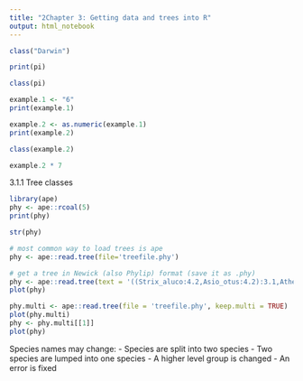 ```yaml
---
title: "2Chapter 3: Getting data and trees into R"
output: html_notebook
---
```


<!-- 3.1 Data and tree object types -->
```r
class("Darwin")
```
```r
print(pi)
```
```r
class(pi)
```
```r
example.1 <- "6"
print(example.1)
```
```r
example.2 <- as.numeric(example.1)
print(example.2)
```
```r
class(example.2)
```
```r
example.2 * 7
```

3.1.1 Tree classes
```r
library(ape)
phy <- ape::rcoal(5)
print(phy)
```
```r
str(phy)
```
<!-- 3.2 Sequence data -->
<!--   The BioConductor community is working with R, but python still more popular.  -->
<!--   Packages: seqinr (useful for handling sequences), ape and phangorn (handing data, reading FASTA and NEXUS) -->

<!-- 3.3 Other character data -->
<!-- Can include data such as discrete traits (wings/no wings), continuous (body mass), geographic traits (lat/long, continent). Typically loaded as csv files from other source or from an R package. rOpenSci supports useful packages. Packages for getting data from GBIF, eBIRD, iNaturalist, NCBI. -->

<!-- 3.4 phylogenies -->
```r
# most common way to load trees is ape
phy <- ape::read.tree(file='treefile.phy')
```
```r
# get a tree in Newick (also Phylip) format (save it as .phy)
phy <- ape::read.tree(text = '((Strix_aluco:4.2,Asio_otus:4.2):3.1,Athene_noctua:7.3);')
plot(phy)
```
<!-- The output class depends on the input. If there is only 1 tree (class = phylo), plot() works. If there's multiple trees (class = multiphylo), plot() cycles through the trees with enter, and comparitive methods fail. read.tree() has an optional keep.multi function. If TURE, the class is always multiphylo, and get the first tree by getting the first element in the returned object -->
```r
phy.multi <- ape::read.tree(file = 'treefile.phy', keep.multi = TRUE)
plot(phy.multi)
phy <- phy.multi[[1]]
plot(phy)
```
<!-- NEXUS formatted files have ape::read.nexus() can pull in the trees, and ape::read.nexus.data() can pull in data from a Nexus file. Some valid Nexus file formats still won't work with ape. A more robust function is phylobase::readNexus(). Uses a diff structure to store trees than ape. -->

<!-- tidytree is still fairly new, but is popular for dealing with trees if you like tidyverse. -->

<!-- 3.4.1 Great scientists steal -->
<!-- TreeBase is a repository for phylogenetic trees that publications can post their trees to. Trees can be downloaded and loaded into R using phylobase (the Nexus format used by TreeBase is hard for ape to load). -->
<!-- Open Tree of Life: seeks to synthesize thousands of trees to create a single tree of life. The rotl package can download this synthetic tree or components of it. For most groups the tree is based on taxonomy, not well resolved. Don't use this yet for publication quality trees, but for exploration, sure. rotl lets you download the cache of hand curated trees from the site. You can download chronograms. -->

<!-- Always cite the trees you re-use. If it's hundreds of trees, you can put an appendix in supplemental for all relevant papers. -->
<!-- Tree quality matters: many comparative methods are based on using branch lengths (rates of character evol, diversification rates). If your starting tree is wrong (even just the branch lengths), later downstream analyses are also likely to be wrong.  -->

<!-- 3.5 Reconciling datasets -->
Species names may change: 
  - Species are split into two species
  - Two species are lumped into one species
  - A higher level group is changed
  - An error is fixed









